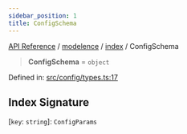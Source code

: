 ```yaml
---
sidebar_position: 1
title: ConfigSchema
---
```


[API Reference](/api-reference/modelence/index/type-aliases/../../../index) / [modelence](/api-reference/modelence/index/type-aliases/../../index) / [index](/api-reference/modelence/index/type-aliases/../index) / ConfigSchema

> **ConfigSchema** = `object`

Defined in: [src/config/types.ts:17](https://github.com/modelence/modelence/blob/d88bece3974cd51974bddcc5c31e2d2934236ebd/packages/modelence/src/config/types.ts#L17)

## Index Signature

\[`key`: `string`\]: `ConfigParams`
